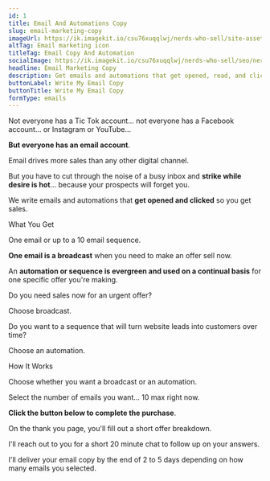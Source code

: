 ```yaml
---
id: 1
title: Email And Automations Copy
slug: email-marketing-copy
imageUrl: https://ik.imagekit.io/csu76xuqqlwj/nerds-who-sell/site-assets/email-copy-card_StPIG87k6.png?ik-sdk-version=javascript-1.4.3
altTag: Email marketing icon
titleTag: Email Copy And Automation
socialImage: https://ik.imagekit.io/csu76xuqqlwj/nerds-who-sell/seo/nerds-email-copy-1200x630_a-fh04IDYn.jpg?ik-sdk-version=javascript-1.4.3
headline: Email Marketing Copy
description: Get emails and automations that get opened, read, and clicked so <strong>you get more sales</strong>.
buttonLabel: Write My Email Copy
buttonTitle: Write My Email Copy
formType: emails
---
```



Not everyone has a Tic Tok account... not everyone has a Facebook account... or Instagram or YouTube...

**But everyone has an email account**.

Email drives more sales than any other digital channel.

But you have to cut through the noise of a busy inbox and **strike while desire is hot**... because your prospects will forget you.

We write emails and automations that **get opened and clicked** so you get sales.

<BaseSubhead>What You Get</BaseSubhead>

One email or up to a 10 email sequence.

**One email is a broadcast** when you need to make an offer sell now.

An **automation or sequence is evergreen and used on a continual basis** for one specific offer you're making.

Do you need sales now for an urgent offer?

Choose broadcast.

Do you want to a sequence that will turn website leads into customers over time?

Choose an automation.

<BaseSubhead>How It Works</BaseSubhead>

Choose whether you want a broadcast or an automation.

Select the number of emails you want... 10 max right now.

**Click the button below to complete the purchase**.

On the thank you page, you'll fill out a short offer breakdown.

I'll reach out to you for a short 20 minute chat to follow up on your answers.

I'll deliver your email copy by the end of 2 to 5 days depending on how many emails you selected.
